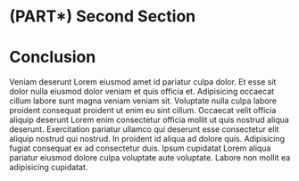 # (PART\*) Second Section

# Conclusion

Veniam deserunt Lorem eiusmod amet id pariatur culpa dolor. Et esse sit dolor nulla eiusmod dolor veniam et quis officia et. Adipisicing occaecat cillum labore sunt magna veniam veniam sit. Voluptate nulla culpa labore proident consequat proident ut enim eu sint cillum. Occaecat velit officia aliquip deserunt Lorem enim consectetur officia mollit ut quis nostrud aliqua deserunt. Exercitation pariatur ullamco qui deserunt esse consectetur elit aliquip nostrud qui nostrud. In proident id aliqua ad dolore quis. Adipisicing fugiat consequat ex ad consectetur duis. Ipsum cupidatat Lorem aliqua pariatur eiusmod dolore culpa voluptate aute voluptate. Labore non mollit ea adipisicing cupidatat.